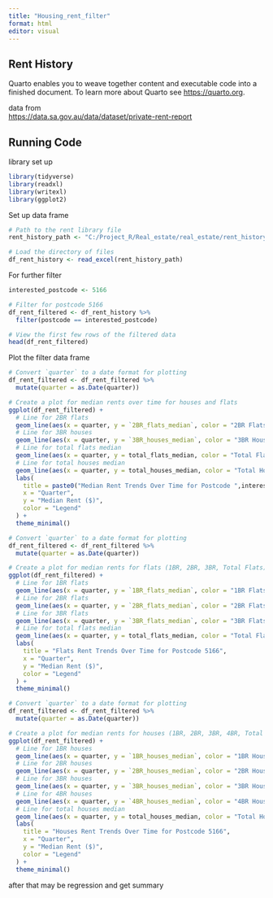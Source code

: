 ```yaml
---
title: "Housing_rent_filter"
format: html
editor: visual
---
```


## Rent History

Quarto enables you to weave together content and executable code into a finished document. To learn more about Quarto see <https://quarto.org>.

data from\
<https://data.sa.gov.au/data/dataset/private-rent-report>

## Running Code

library set up

```r
library(tidyverse)
library(readxl)
library(writexl)
library(ggplot2)

```

Set up data frame

```r

# Path to the rent library file
rent_history_path <- "C:/Project_R/Real_estate/real_estate/rent_history_ingested.xlsx"

# Load the directory of files 
df_rent_history <- read_excel(rent_history_path)

```

For further filter

```r

interested_postcode <- 5166

```

```r

# Filter for postcode 5166
df_rent_filtered <- df_rent_history %>%
  filter(postcode == interested_postcode)

# View the first few rows of the filtered data
head(df_rent_filtered)
```

Plot the filter data frame

```r

# Convert `quarter` to a date format for plotting
df_rent_filtered <- df_rent_filtered %>%
  mutate(quarter = as.Date(quarter))

# Create a plot for median rents over time for houses and flats
ggplot(df_rent_filtered) +
  # Line for 2BR flats
  geom_line(aes(x = quarter, y = `2BR_flats_median`, color = "2BR Flats"), na.rm = TRUE) +
  # Line for 3BR houses
  geom_line(aes(x = quarter, y = `3BR_houses_median`, color = "3BR Houses"), na.rm = TRUE) +
  # Line for total flats median
  geom_line(aes(x = quarter, y = total_flats_median, color = "Total Flats Median"), na.rm = TRUE) +
  # Line for total houses median
  geom_line(aes(x = quarter, y = total_houses_median, color = "Total Houses Median"), na.rm = TRUE) +
  labs(
    title = paste0("Median Rent Trends Over Time for Postcode ",interested_postcode),
    x = "Quarter",
    y = "Median Rent ($)",
    color = "Legend"
  ) +
  theme_minimal()


```

```r
# Convert `quarter` to a date format for plotting
df_rent_filtered <- df_rent_filtered %>%
  mutate(quarter = as.Date(quarter))

# Create a plot for median rents for flats (1BR, 2BR, 3BR, Total Flats)
ggplot(df_rent_filtered) +
  # Line for 1BR flats
  geom_line(aes(x = quarter, y = `1BR_flats_median`, color = "1BR Flats"), na.rm = TRUE) +
  # Line for 2BR flats
  geom_line(aes(x = quarter, y = `2BR_flats_median`, color = "2BR Flats"), na.rm = TRUE) +
  # Line for 3BR flats
  geom_line(aes(x = quarter, y = `3BR_flats_median`, color = "3BR Flats"), na.rm = TRUE) +
  # Line for total flats median
  geom_line(aes(x = quarter, y = total_flats_median, color = "Total Flats Median"), na.rm = TRUE) +
  labs(
    title = "Flats Rent Trends Over Time for Postcode 5166",
    x = "Quarter",
    y = "Median Rent ($)",
    color = "Legend"
  ) +
  theme_minimal()

```

```r

# Convert `quarter` to a date format for plotting
df_rent_filtered <- df_rent_filtered %>%
  mutate(quarter = as.Date(quarter))

# Create a plot for median rents for houses (1BR, 2BR, 3BR, 4BR, Total Houses)
ggplot(df_rent_filtered) +
  # Line for 1BR houses
  geom_line(aes(x = quarter, y = `1BR_houses_median`, color = "1BR Houses"), na.rm = TRUE) +
  # Line for 2BR houses
  geom_line(aes(x = quarter, y = `2BR_houses_median`, color = "2BR Houses"), na.rm = TRUE) +
  # Line for 3BR houses
  geom_line(aes(x = quarter, y = `3BR_houses_median`, color = "3BR Houses"), na.rm = TRUE) +
  # Line for 4BR houses
  geom_line(aes(x = quarter, y = `4BR_houses_median`, color = "4BR Houses"), na.rm = TRUE) +
  # Line for total houses median
  geom_line(aes(x = quarter, y = total_houses_median, color = "Total Houses Median"), na.rm = TRUE) +
  labs(
    title = "Houses Rent Trends Over Time for Postcode 5166",
    x = "Quarter",
    y = "Median Rent ($)",
    color = "Legend"
  ) +
  theme_minimal()

```

after that may be regression and get summary
